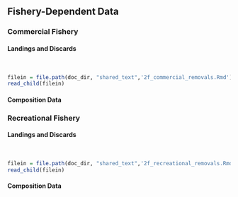
## Fishery-Dependent Data

### Commercial Fishery

#### Landings and Discards
\

```r
filein = file.path(doc_dir, "shared_text",'2f_commercial_removals.Rmd')
read_child(filein)
```


#### Composition Data

### Recreational Fishery

#### Landings and Discards
\

```r

filein = file.path(doc_dir, "shared_text",'2f_recreational_removals.Rmd')
read_child(filein)
```

#### Composition Data

